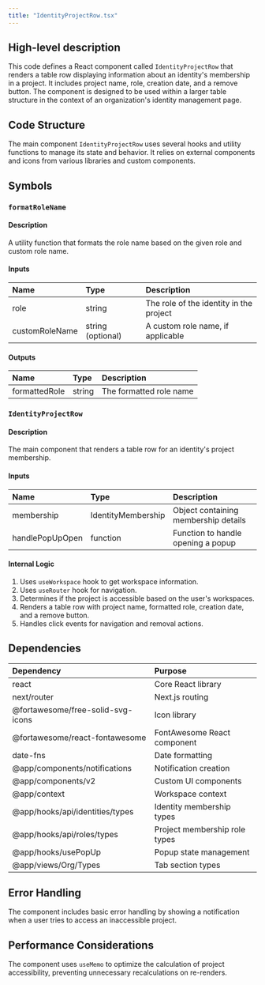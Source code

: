 ```yaml
---
title: "IdentityProjectRow.tsx"
---
```


## High-level description
This code defines a React component called `IdentityProjectRow` that renders a table row displaying information about an identity's membership in a project. It includes project name, role, creation date, and a remove button. The component is designed to be used within a larger table structure in the context of an organization's identity management page.

## Code Structure
The main component `IdentityProjectRow` uses several hooks and utility functions to manage its state and behavior. It relies on external components and icons from various libraries and custom components.

## Symbols

### `formatRoleName`
#### Description
A utility function that formats the role name based on the given role and custom role name.

#### Inputs
| Name | Type | Description |
|:-----|:-----|:------------|
| role | string | The role of the identity in the project |
| customRoleName | string (optional) | A custom role name, if applicable |

#### Outputs
| Name | Type | Description |
|:-----|:-----|:------------|
| formattedRole | string | The formatted role name |

### `IdentityProjectRow`
#### Description
The main component that renders a table row for an identity's project membership.

#### Inputs
| Name | Type | Description |
|:-----|:-----|:------------|
| membership | IdentityMembership | Object containing membership details |
| handlePopUpOpen | function | Function to handle opening a popup |

#### Internal Logic
1. Uses `useWorkspace` hook to get workspace information.
2. Uses `useRouter` hook for navigation.
3. Determines if the project is accessible based on the user's workspaces.
4. Renders a table row with project name, formatted role, creation date, and a remove button.
5. Handles click events for navigation and removal actions.

## Dependencies
| Dependency | Purpose |
|:-----------|:--------|
| react | Core React library |
| next/router | Next.js routing |
| @fortawesome/free-solid-svg-icons | Icon library |
| @fortawesome/react-fontawesome | FontAwesome React component |
| date-fns | Date formatting |
| @app/components/notifications | Notification creation |
| @app/components/v2 | Custom UI components |
| @app/context | Workspace context |
| @app/hooks/api/identities/types | Identity membership types |
| @app/hooks/api/roles/types | Project membership role types |
| @app/hooks/usePopUp | Popup state management |
| @app/views/Org/Types | Tab section types |

## Error Handling
The component includes basic error handling by showing a notification when a user tries to access an inaccessible project.

## Performance Considerations
The component uses `useMemo` to optimize the calculation of project accessibility, preventing unnecessary recalculations on re-renders.